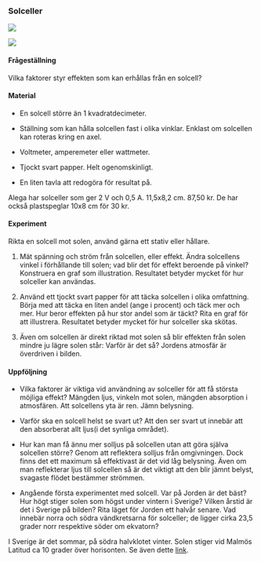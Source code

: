 ### Solceller




![](figures/solar-cells-in-the-sun-2v2.jpg)


![](figures/v3solar-pyramid-spin-solar-cell-cost-of-electricity-1v4.jpg)

#### Frågeställning

Vilka faktorer styr effekten som kan erhållas från en solcell?


#### Material

- En solcell större än 1 kvadratdecimeter.

- Ställning som kan hålla solcellen fast i olika vinklar. Enklast om solcellen kan roteras kring en axel.

- Voltmeter, amperemeter eller wattmeter.

- Tjockt svart papper. Helt ogenomskinligt.

- En liten tavla att redogöra för resultat på.

Alega har solceller som ger 2 V och 0,5 A. 11,5x8,2 cm. 87,50 kr. De har också plastspeglar 10x8 cm för 30 kr.


#### Experiment

Rikta en solcell mot solen, använd gärna ett stativ eller hållare.

1. Mät spänning och ström från solcellen, eller effekt. Ändra solcellens vinkel i förhållande till solen; vad blir det för effekt beroende på vinkel? Konstruera en graf som illustration. Resultatet betyder mycket för hur solceller kan användas.

1. Använd ett tjockt svart papper för att täcka solcellen i olika omfattning. Börja med att täcka en liten andel (ange i procent) och täck mer och mer. Hur beror effekten på hur stor andel som är täckt? Rita en graf för att illustrera. Resultatet betyder mycket för hur solceller ska skötas.

1. Även om solcellen är direkt riktad mot solen så blir effekten från solen mindre ju lägre solen står: Varför är det så? Jordens atmosfär är överdriven i bilden.


#### Uppföljning

- Vilka faktorer är viktiga vid användning av solceller för att få största möjliga effekt?
Mängden ljus, vinkeln mot solen, mängden absorption i atmosfären. Att solcellens yta är ren. Jämn belysning.

- Varför ska en solcell helst se svart ut? Att den ser svart ut innebär att den absorberat allt ljus(i det synliga området).

- Hur kan man få ännu mer solljus på solcellen utan att göra själva solcellen större? Genom att reflektera solljus från omgivningen. Dock finns det ett maximum så effektivast är det vid låg belysning. Även om man reflekterar ljus till solcellen så är det viktigt att den blir jämnt belyst, svagaste flödet bestämmer strömmen.

- Angående första experimentet med solcell. Var på Jorden är det bäst? Hur högt stiger solen som högst under vintern i Sverige? Vilken årstid är det i Sverige på bilden? Rita läget för Jorden ett halvår senare. Vad innebär norra och södra vändkretsarna för solceller; de ligger cirka 23,5 grader norr respektive söder om ekvatorn?

I Sverige är det sommar, på södra halvklotet vinter. Solen stiger vid Malmös Latitud ca 10 grader över horisonten. Se även dette [link](https://www.smhi.se/kunskapsbanken/meteorologi/vad-ar-ett-solbanediagram-1.31981).


